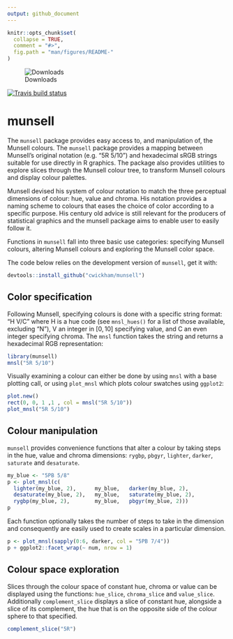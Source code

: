 ```yaml
---
output: github_document
---
```


<!-- README.md is generated from README.Rmd. Please edit that file -->

```r
knitr::opts_chunk$set(
  collapse = TRUE,
  comment = "#>",
  fig.path = "man/figures/README-"
)
```

![Downloads](http://cranlogs.r-pkg.org/badges/last-week/munsell)

[![Travis build status](https://travis-ci.org/cwickham/munsell.svg?branch=master)](https://travis-ci.org/cwickham/munsell)
  
# munsell

The `munsell` package provides easy access to, and manipulation of, the  Munsell colours.  The `munsell` package provides a mapping between Munsell's original notation (e.g. "5R 5/10") and hexadecimal sRGB strings suitable for use directly in R graphics.  The package also provides utilities to explore slices through the Munsell colour tree, to transform Munsell colours and display colour palettes.

Munsell devised his system of colour notation to match the three perceptual dimensions of colour: hue, value and chroma.  His notation provides a naming scheme to colours that eases the choice of color according to a specific purpose.  His century old advice is still relevant for the producers of statistical graphics and the munsell package aims to enable user to easily follow it.

Functions in `munsell` fall into three basic use categories: specifying Munsell colours, altering Munsell colours and exploring the Munsell color space.

The code below relies on the development version of `munsell`, get it with:
```r
devtools::install_github("cwickham/munsell")
```

## Color specification 

Following Munsell, specifying colours is done with a specific string format: "H V/C" where H is a hue code (see `mnsl_hues()` for a list of those available, excluding "N"), V an integer in $[0, 10]$ specifying value, and C an even integer specifying chroma. The `mnsl` function takes the string and returns a hexadecimal RGB representation: 
```r
library(munsell)
mnsl("5R 5/10")
```
Visually examining a colour can either be done by using `mnsl` with a base plotting call, or using `plot_mnsl` which plots colour swatches using `ggplot2`:
```r
plot.new()
rect(0, 0, 1 ,1 , col = mnsl("5R 5/10"))
plot_mnsl("5R 5/10")
```

## Colour manipulation
`munsell` provides convenience functions that alter a colour by taking  steps in the hue, value and chroma dimensions: `rygbp`, `pbgyr`, `lighter`, `darker`, `saturate` and `desaturate`.  

```r
my_blue <- "5PB 5/8"
p <- plot_mnsl(c(
  lighter(my_blue, 2),      my_blue,   darker(my_blue, 2),
  desaturate(my_blue, 2),   my_blue,   saturate(my_blue, 2),
  rygbp(my_blue, 2),        my_blue,   pbgyr(my_blue, 2)))
p
```

Each function optionally takes the number of steps to take in the dimension and consequently are easily used to create scales in a particular dimension.  

```r
p <- plot_mnsl(sapply(0:6, darker, col = "5PB 7/4"))
p + ggplot2::facet_wrap(~ num, nrow = 1)
```

## Colour space exploration

Slices through the colour space of constant hue, chroma or value can be displayed using the functions: `hue_slice`, `chroma_slice` and `value_slice`.  Additionally `complement_slice` displays a slice of constant hue, alongside a slice of its complement, the hue that is on the opposite side of the colour sphere to that specified.

```r
complement_slice("5R")
```